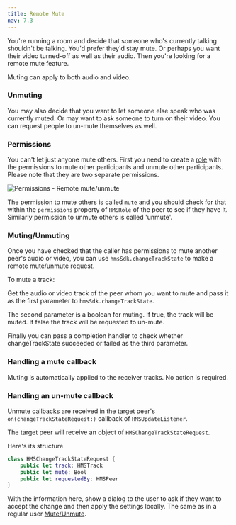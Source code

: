 ---
title: Remote Mute
nav: 7.3
---

You're running a room and decide that someone who's currently talking shouldn't be talking. You'd prefer they'd stay mute. Or perhaps you want their video turned-off as well as their audio. Then you're looking for a remote mute feature.

Muting can apply to both audio and video.

### Unmuting

You may also decide that you want to let someone else speak who was currently muted. Or may want to ask someone to turn on their video. You can request people to un-mute themselves as well.

### Permissions

You can't let just anyone mute others. First you need to create a [role](/concepts/v2/concepts/templates-and-roles/overview) with the permissions to mute other participants and unmute other participants. Please note that they are two separate permissions.

![Permissions - Remote mute/unmute](/guides/permissions.png)

The permission to mute others is called `mute` and you should check for that within the `permissions` property of `HMSRole` of the peer to see if they have it. Similarly permission to unmute others is called 'unmute'.

### Muting/Unmuting

Once you have checked that the caller has permissions to mute another peer's audio or video, you can use `hmsSdk.changeTrackState` to make a remote mute/unmute request.

To mute a track:

Get the audio or video track of the peer whom you want to mute and pass it as the first parameter to `hmsSdk.changeTrackState`.

The second parameter is a boolean for muting. If true, the track will be muted. If false the track will be requested to un-mute.

Finally you can pass a completion handler to check whether changeTrackState succeeded or failed as the third parameter.

### Handling a mute callback

Muting is automatically applied to the receiver tracks. No action is required.

### Handling an un-mute callback

Unmute callbacks are received in the target peer's `on(changeTrackStateRequest:)` callback of `HMSUpdateListener`.

The target peer will receive an object of `HMSChangeTrackStateRequest`.

Here's its structure.

```swift
class HMSChangeTrackStateRequest {
    public let track: HMSTrack
    public let mute: Bool
    public let requestedBy: HMSPeer
}
```

With the information here, show a dialog to the user to ask if they want to accept the change and then apply the settings locally. The same as in a regular user [Mute/Unmute](mute).
